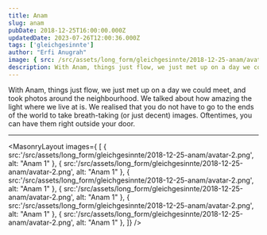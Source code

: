 ```yaml
---
title: Anam
slug: anam
pubDate: 2018-12-25T16:00:00.000Z
updatedDate: 2023-07-26T12:00:36.000Z
tags: ['gleichgesinnte']
author: "Erfi Anugrah"
image: { src: /src/assets/long_form/gleichgesinnte/2018-12-25-anam/avatar-2.png, alt: Anam 4, positionx: 48%, positiony: 20% }
description: With Anam, things just flow, we just met up on a day we could meet, and took photos around the neighbourhood.
---
```


With Anam, things just flow, we just met up on a day we could meet, and took photos around the neighbourhood. We talked about how amazing the light where we live at is. We realised that you do not have to go to the ends of the world to take breath-taking (or just decent) images. Oftentimes, you can have them right outside your door.

---

<MasonryLayout images={ [
        { src:'/src/assets/long_form/gleichgesinnte/2018-12-25-anam/avatar-2.png', alt: "Anam 1" },
        { src:'/src/assets/long_form/gleichgesinnte/2018-12-25-anam/avatar-2.png', alt: "Anam 1" },
        { src:'/src/assets/long_form/gleichgesinnte/2018-12-25-anam/avatar-2.png', alt: "Anam 1" },
        { src:'/src/assets/long_form/gleichgesinnte/2018-12-25-anam/avatar-2.png', alt: "Anam 1" },
        { src:'/src/assets/long_form/gleichgesinnte/2018-12-25-anam/avatar-2.png', alt: "Anam 1" },
        { src:'/src/assets/long_form/gleichgesinnte/2018-12-25-anam/avatar-2.png', alt: "Anam 1" },
]} />